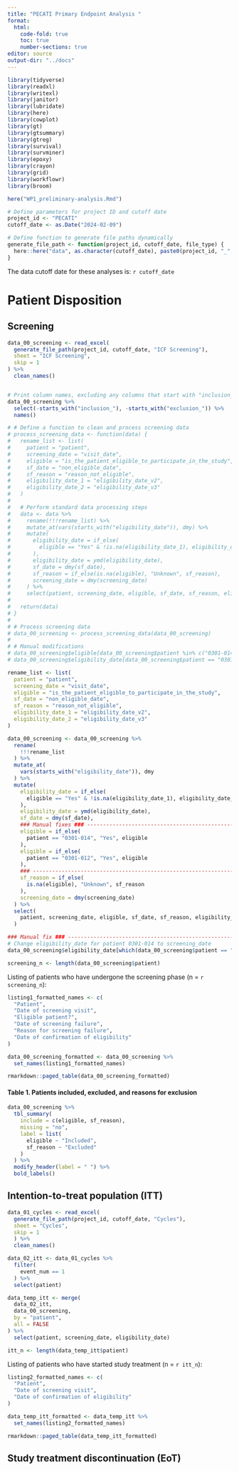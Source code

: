 ```yaml
---
title: "PECATI Primary Endpoint Analysis "
format:
  html:
    code-fold: true
    toc: true
    number-sections: true
editor: source
output-dir: "../docs"
---
```


```r
library(tidyverse)
library(readxl)
library(writexl)
library(janitor)
library(lubridate)
library(here)
library(cowplot)
library(gt)
library(gtsummary)
library(gtreg)
library(survival)
library(survminer)
library(epoxy)
library(crayon)
library(grid)
library(workflowr)
library(broom)

here("WP1_preliminary-analysis.Rmd")

# Define parameters for project ID and cutoff date
project_id <- "PECATI"
cutoff_date <- as.Date("2024-02-09")

# Define function to generate file paths dynamically
generate_file_path <- function(project_id, cutoff_date, file_type) {
  here::here("data", as.character(cutoff_date), paste0(project_id, "_", file_type, "_", format(cutoff_date, "%Y_%m_%d"), ".xlsx"))
}
```

The data cutoff date for these analyses is: `r cutoff_date`

# Patient Disposition

## Screening

```r
data_00_screening <- read_excel(
  generate_file_path(project_id, cutoff_date, "ICF Screening"),
  sheet = "ICF Screening",
  skip = 1
) %>%
  clean_names()


# Print column names, excluding any columns that start with "inclusion_" or "exclusion_"
data_00_screening %>%
  select(-starts_with("inclusion_"), -starts_with("exclusion_")) %>%
  names()
```

<!-- ### Under development --------------------------------------------------->

```r
# # Define a function to clean and process screening data
# process_screening_data <- function(data) {
#   rename_list <- list(
#     patient = "patient",
#     screening_date = "visit_date",
#     eligible = "is_the_patient_eligible_to_participate_in_the_study",
#     sf_date = "non_eligible_date",
#     sf_reason = "reason_not_eligible",
#     eligibility_date_1 = "eligibility_date_v2",
#     eligibility_date_2 = "eligibility_date_v3"
#   )
# 
#   # Perform standard data processing steps
#   data <- data %>%
#     rename(!!!rename_list) %>%
#     mutate_at(vars(starts_with("eligibility_date")), dmy) %>%
#     mutate(
#       eligibility_date = if_else(
#         eligible == "Yes" & !is.na(eligibility_date_1), eligibility_date_1, eligibility_date_2
#       ),
#       eligibility_date = ymd(eligibility_date),
#       sf_date = dmy(sf_date),
#       sf_reason = if_else(is.na(eligible), "Unknown", sf_reason),
#       screening_date = dmy(screening_date)
#     ) %>%
#     select(patient, screening_date, eligible, sf_date, sf_reason, eligibility_date)
#   
#   return(data)
# }
# 
# # Process screening data
# data_00_screening <- process_screening_data(data_00_screening)
# 
# # Manual modifications
# data_00_screening$eligible[data_00_screening$patient %in% c("0301-014", "0301-012")] <- "Yes"
# data_00_screening$eligibility_date[data_00_screening$patient == "0301-014"] <- data_00_screening$screening_date[data_00_screening$patient == "0301-014"]
```

<!-- ### Under development --------------------------------------------------->

```r
rename_list <- list(
  patient = "patient",
  screening_date = "visit_date",
  eligible = "is_the_patient_eligible_to_participate_in_the_study",
  sf_date = "non_eligible_date",
  sf_reason = "reason_not_eligible",
  eligibility_date_1 = "eligibility_date_v2",
  eligibility_date_2 = "eligibility_date_v3"
)

data_00_screening <- data_00_screening %>%
  rename(
    !!!rename_list
  ) %>%
  mutate_at(
    vars(starts_with("eligibility_date")), dmy
  ) %>%
  mutate(
    eligibility_date = if_else(
      eligible == "Yes" & !is.na(eligibility_date_1), eligibility_date_1, eligibility_date_2
    ),
    eligibility_date = ymd(eligibility_date),
    sf_date = dmy(sf_date),
    ### Manual fixes ### ------------------------------------------------------
    eligible = if_else(
      patient == "0301-014", "Yes", eligible
    ),
    eligible = if_else(
      patient == "0301-012", "Yes", eligible
    ),
    ### -----------------------------------------------------------------------
    sf_reason = if_else(
      is.na(eligible), "Unknown", sf_reason
    ),
    screening_date = dmy(screening_date)
  ) %>%
  select(
    patient, screening_date, eligible, sf_date, sf_reason, eligibility_date
  )

### Manual fix ### ------------------------------------------------------------
# Change eligibility_date for patient 0301-014 to screening_date
data_00_screening$eligibility_date[which(data_00_screening$patient == "0301-014")] <- data_00_screening$screening_date[which(data_00_screening$patient == "0301-014")]
```

```r
screening_n <- length(data_00_screening$patient)
```

Listing of patients who have undergone the screening phase (n = `r screening_n`):

```r
listing1_formatted_names <- c(
  "Patient",
  "Date of screening visit",
  "Eligible patient?",
  "Date of screening failure",
  "Reason for screening failure",
  "Date of confirmation of eligibility"
)

data_00_screening_formatted <- data_00_screening %>%
  set_names(listing1_formatted_names)

rmarkdown::paged_table(data_00_screening_formatted)
```

#### **Table 1. Patients included, excluded, and reasons for exclusion**

```r
data_00_screening %>%
  tbl_summary(
    include = c(eligible, sf_reason),
    missing = "no",
    label = list(
      eligible ~ "Included",
      sf_reason ~ "Excluded"
    )
  ) %>%
  modify_header(label = " ") %>%
  bold_labels()
```

## Intention-to-treat population (ITT)

```r
data_01_cycles <- read_excel(
  generate_file_path(project_id, cutoff_date, "Cycles"),
  sheet = "Cycles",
  skip = 1
  ) %>%
  clean_names()

data_02_itt <- data_01_cycles %>%
  filter(
    event_num == 1
  ) %>%
  select(patient)

data_temp_itt <- merge(
  data_02_itt,
  data_00_screening,
  by = "patient",
  all = FALSE
) %>%
  select(patient, screening_date, eligibility_date)

itt_n <- length(data_temp_itt$patient)
```

Listing of patients who have started study treatment (n = `r itt_n`):

```r
listing2_formatted_names <- c(
  "Patient",
  "Date of screening visit",
  "Date of confirmation of eligibility"
)

data_temp_itt_formatted <- data_temp_itt %>%
  set_names(listing2_formatted_names)

rmarkdown::paged_table(data_temp_itt_formatted)
```

## Study treatment discontinuation (EoT)

